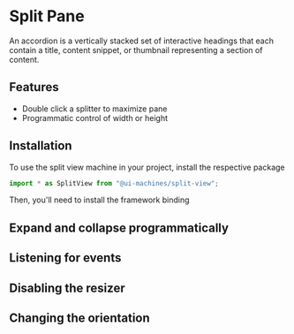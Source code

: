 # Split Pane

An accordion is a vertically stacked set of interactive headings that each contain a title, content snippet, or
thumbnail representing a section of content.

## Features

- Double click a splitter to maximize pane
- Programmatic control of width or height

## Installation

To use the split view machine in your project, install the respective package

<InstallSnippet package="@ui-machines/split-view" />

```jsx
import * as SplitView from "@ui-machines/split-view";
```

Then, you'll need to install the framework binding

<CodeSnippet id="split-view/installation.mdx" />

## Expand and collapse programmatically

## Listening for events

## Disabling the resizer

## Changing the orientation
